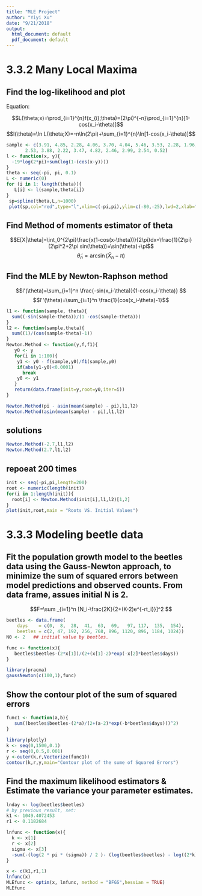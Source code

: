 ```yaml
---
title: "MLE Project"
author: "Yiyi Xu"
date: "9/21/2018"
output:
  html_document: default
  pdf_document: default
---
```

# 3.3.2 Many Local Maxima 

## Find the log-likelihood and plot

Equation: 

$$L(\theta;x)=\prod_{i=1}^{n}f(x_{i};\theta)=(2\pi)^{-n}\prod_{i=1}^{n}[1-cos(x_i-\theta)]$$
$$l(\theta)=\ln L(\theta;X)=-n\ln(2\pi)+\sum_{i=1}^{n}\ln[1-cos(x_i-\theta)]$$
```r
sample <- c(3.91, 4.85, 2.28, 4.06, 3.70, 4.04, 5.46, 3.53, 2.28, 1.96,
       2.53, 3.88, 2.22, 3.47, 4.82, 2.46, 2.99, 2.54, 0.52)
l <- function(x, y){
  -19*log(2*pi)+sum(log(1-(cos(x-y))))
}
theta <- seq(-pi, pi, 0.1)
L <- numeric(0)
for (i in 1: length(theta)){
   L[i] <- l(sample,theta[i])
}
 sp=spline(theta,L,n=1000)
 plot(sp,col="red",type="l",xlim=c(-pi,pi),ylim=c(-80,-25),lwd=2,xlab="theta",ylab="l(theta)",sub="loglikehood function against theta",col.main="green",font.main=2)

```
        
## Find Method of moments estimator of theta
$$E[X|\theta]=\int_0^{2\pi}\frac{x(1-cos(x-\theta))}{2\pi}dx=\frac{1}{2\pi}(2\pi^2+2\pi sin(\theta))=\sin(\theta)+\pi$$
$$\tilde{\theta}_n = \arcsin(\bar{X}_n - \pi)$$

## Find the MLE by Newton-Raphson method

$$l'(\theta)=\sum_{i=1}^n \frac{-sin(x_i-\theta)}{1-cos(x_i-\theta)}  $$
$$l''(\theta)=\sum_{i=1}^n \frac{1}{cos(x_i-\theta)-1}$$
  
```r
l1 <- function(sample, theta){
  sum((-sin(sample-theta))/(1 -cos(sample-theta)))   
}
l2 <- function(sample,theta){
  sum((1)/(cos(sample-theta)-1))   
}
Newton.Method <- function(y,f,f1){
   y0 <- y
   for(i in 1:100){
    y1 <- y0 - f(sample,y0)/f1(sample,y0)
    if(abs(y1-y0)<0.0001) 
      break
    y0 <- y1
   }
   return(data.frame(init=y,root=y0,iter=i))
}

Newton.Method(pi - asin(mean(sample) - pi),l1,l2)
Newton.Method(asin(mean(sample) - pi),l1,l2)

```
## solutions 
```r
Newton.Method(-2.7,l1,l2)
Newton.Method(2.7,l1,l2)
````

## repoeat 200 times 
```r
init <- seq(-pi,pi,length=200)
root <- numeric(length(init))
for(i in 1:length(init)){
  root[i] <- Newton.Method(init[i],l1,l2)[1,2]
}
plot(init,root,main = "Roots VS. Initial Values")
```




# 3.3.3 Modeling beetle data 

## Fit the population growth model to the beetles data using the Gauss-Newton approach, to minimize the sum of squared errors between model predictions and observed counts.  From data frame, assues initial N is 2. 

$$F=\sum _{i=1}^n [N_i-\frac{2K}{2+(K-2)e^{-rt_i}}]^2 $$
```r
beetles <- data.frame(
    days    = c(0,  8,  28,  41,  63,  69,   97, 117,  135,  154),
    beetles = c(2, 47, 192, 256, 768, 896, 1120, 896, 1184, 1024))
N0 <- 2   ## initial value by beetles. 

func <- function(x){
   beetles$beetles-(2*x[1])/(2+(x[1]-2)*exp(-x[2]*beetles$days))
}

library(pracma)
gaussNewton(c(100,1),func)
```

##  Show the contour plot of the sum of squared errors

```r
func1 <- function(a,b){
   sum((beetles$beetles-(2*a)/(2+(a-2)*exp(-b*beetles$days)))^2)
}
 
library(plotly)
k <- seq(0,1500,0.1)
r <- seq(0,0.5,0.001)
y <-outer(k,r,Vectorize(func1))
contour(k,r,y,main="Contour plot of the sume of Squared Errors")


```



## Find the maximum likelihood estimators & Estimate the variance your parameter estimates.
```r
lnday <- log(beetles$beetles)
# by previous result, set:
k1 <- 1049.4072453    
r1 <- 0.1182684

lnfunc <- function(x){
  k <- x[1]
  r <- x[2]
  sigma <- x[3]
  -sum(-(log(2 * pi * (sigma)) / 2 )- (log(beetles$beetles) - log((2*k)/(2 + (k - 2) * exp(-r * beetles$days)))) ^ 2 / (2 * (sigma)))
}

x <- c(k1,r1,1)
lnfunc(x)
MLEfunc <- optim(x, lnfunc, method = "BFGS",hessian = TRUE)
MLEfunc



```










